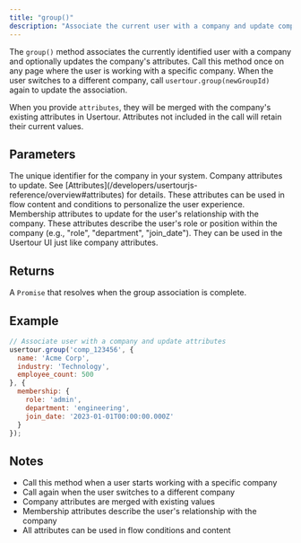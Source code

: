 ```yaml
---
title: "group()"
description: "Associate the current user with a company and update company attributes"
---
```


The `group()` method associates the currently identified user with a company and optionally updates the company's attributes. Call this method once on any page where the user is working with a specific company. When the user switches to a different company, call `usertour.group(newGroupId)` again to update the association.

When you provide `attributes`, they will be merged with the company's existing attributes in Usertour. Attributes not included in the call will retain their current values.

## Parameters

<ParamField path="groupId" type="string" required>
  The unique identifier for the company in your system.
</ParamField>

<ParamField path="attributes" type="object">
  Company attributes to update. See [Attributes](/developers/usertourjs-reference/overview#attributes) for details. These attributes can be used in flow content and conditions to personalize the user experience.
</ParamField>

<ParamField path="options.membership" type="object">
  Membership attributes to update for the user's relationship with the company. These attributes describe the user's role or position within the company (e.g., "role", "department", "join_date"). They can be used in the Usertour UI just like company attributes.
</ParamField>

## Returns
A `Promise` that resolves when the group association is complete.

## Example

```javascript
// Associate user with a company and update attributes
usertour.group('comp_123456', {
  name: 'Acme Corp',
  industry: 'Technology',
  employee_count: 500
}, {
  membership: {
    role: 'admin',
    department: 'engineering',
    join_date: '2023-01-01T00:00:00.000Z'
  }
});
```

## Notes

- Call this method when a user starts working with a specific company
- Call again when the user switches to a different company
- Company attributes are merged with existing values
- Membership attributes describe the user's relationship with the company
- All attributes can be used in flow conditions and content